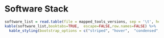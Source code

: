 # Software Stack

```r
software_list = read.table(file = mapped_tools_versions, sep = '\t', header = TRUE, stringsAsFactors = FALSE, check.names=F)
kable(software_list,booktabs=TRUE,  escape=FALSE,row.names=FALSE) %>%
  kable_styling(bootstrap_options = c("striped", "hover",  "condensed", "responsive"),full_width = F, position = "center")
```  